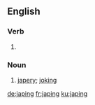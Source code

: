 ==English==

===Verb===
{{head|en|present participle}}

# {{present participle of|jape|lang=en}}

===Noun===
{{en-noun}}

# [[japery]]; [[joking]]

[[de:japing]]
[[fr:japing]]
[[ku:japing]]